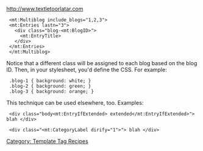 http://www.textletoorlatar.com 
[[Category: Template Tag Recipes]]

<pre>
 <mt:Multiblog include_blogs="1,2,3">
 <mt:Entries lastn="3">
   <div class="blog-<mt:BlogID>">
     <mt:EntryTitle>
   </div>
 </mt:Entries>
 </mt:Multiblog>
</pre>

Notice that a different class will be assigned to each blog based on the blog ID. Then, in your stylesheet, you'd define the CSS. For example:

<pre>
 .blog-1 { background: white; }
 .blog-2 { background: green; }
 .blog-3 { background: orange; }
</pre>

This technique can be used elsewhere, too. Examples:

<pre>
 <div class="body<mt:EntryIfExtended> extended</mt:EntryIfExtended>"> blah </div>
</pre>

<pre>
 <div class="<mt:CategoryLabel dirify="1">"> blah </div>
</pre>

